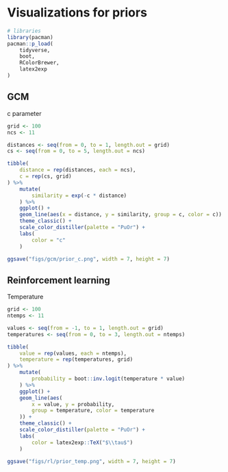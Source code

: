 # Visualizations for priors

```r
# libraries
library(pacman)
pacman::p_load(
    tidyverse,
    boot,
    RColorBrewer,
    latex2exp
)
```

## GCM

c parameter
```r
grid <- 100
ncs <- 11

distances <- seq(from = 0, to = 1, length.out = grid)
cs <- seq(from = 0, to = 5, length.out = ncs)

tibble(
    distance = rep(distances, each = ncs),
    c = rep(cs, grid)
) %>%
    mutate(
        similarity = exp(-c * distance)
    ) %>%
    ggplot() +
    geom_line(aes(x = distance, y = similarity, group = c, color = c)) +
    theme_classic() +
    scale_color_distiller(palette = "PuOr") +
    labs(
        color = "c"
    )

ggsave("figs/gcm/prior_c.png", width = 7, height = 7)
```

## Reinforcement learning

Temperature
```r
grid <- 100
ntemps <- 11

values <- seq(from = -1, to = 1, length.out = grid)
temperatures <- seq(from = 0, to = 3, length.out = ntemps)

tibble(
    value = rep(values, each = ntemps),
    temperature = rep(temperatures, grid)
) %>%
    mutate(
        probability = boot::inv.logit(temperature * value)
    ) %>%
    ggplot() +
    geom_line(aes(
        x = value, y = probability,
        group = temperature, color = temperature
    )) +
    theme_classic() +
    scale_color_distiller(palette = "PuOr") +
    labs(
        color = latex2exp::TeX("$\\tau$")
    )

ggsave("figs/rl/prior_temp.png", width = 7, height = 7)
```